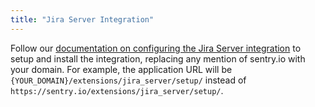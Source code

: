 ```yaml
---
title: "Jira Server Integration"
---
```


Follow our [documentation on configuring the Jira Server integration](https://docs.sentry.io/product/integrations/project-mgmt/jira/#jira-server) to setup and install the integration, replacing any mention of sentry.io with your domain. For example, the application URL will be `{YOUR_DOMAIN}/extensions/jira_server/setup/` instead of `https://sentry.io/extensions/jira_server/setup/`.